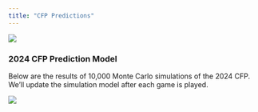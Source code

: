 ```yaml
---
title: "CFP Predictions"
---
```


[![](banner.jpg)](https://amzn.to/3OcowMU)

### 2024 CFP Prediction Model

Below are the results of 10,000 Monte Carlo simulations of the 2024 CFP. We'll update the simulation model after each game is played.

![](cfp12_fill.png)


